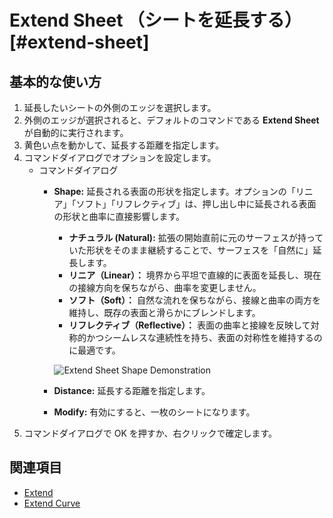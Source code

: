 
# Extend Sheet （シートを延長する）[#extend-sheet]

<Reference shortcut="" command="Extend Sheet" button="" />

## 基本的な使い方

1. 延長したいシートの外側のエッジを選択します。
2. 外側のエッジが選択されると、デフォルトのコマンドである **Extend Sheet** が自動的に実行されます。
3. 黄色い点を動かして、延長する距離を指定します。
4. コマンドダイアログでオプションを設定します。
    - <Kst>コマンドダイアログ</Kst>
        - **Shape:** 延長される表面の形状を指定します。オプションの「リニア」「ソフト」「リフレクティブ」は、押し出し中に延長される表面の形状と曲率に直接影響します。
            - **ナチュラル (Natural):** 拡張の開始直前に元のサーフェスが持っていた形状をそのまま継続することで、サーフェスを「自然に」延長します。  
            - **リニア（Linear）：** 境界から平坦で直線的に表面を延長し、現在の接線方向を保ちながら、曲率を変更しません。
            - **ソフト（Soft）：** 自然な流れを保ちながら、接線と曲率の両方を維持し、既存の表面と滑らかにブレンドします。
            - **リフレクティブ（Reflective）：** 表面の曲率と接線を反映して対称的かつシームレスな連続性を持ち、表面の対称性を維持するのに最適です。

            ![Extend Sheet Shape Demonstration](/img/extend-sheet-shape.png)

        - **Distance:** 延長する距離を指定します。
        - **Modify:** 有効にすると、一枚のシートになります。
5. コマンドダイアログで OK を押すか、右クリックで確定します。

<VideoPlayer fileName="extend-sheet"/>

## 関連項目
- [Extend](extend)
- [Extend Curve](/sketch/extend-curve)